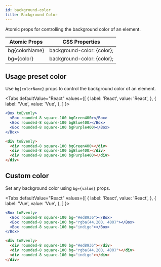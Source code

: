 ```yaml
---
id: background-color
title: Background Color
---
```



Atomic props for controlling the background color of an element.

| Atomic Props  | CSS Properties             |
| ------------- | -------------------------- |
| bg{colorName} | background-color: {color}; |
| bg={color}    | background-color: {color}; |

## Usage preset color

Use `bg{colorName}` props to control the background color of an element.

<Tabs
defaultValue="React"
values={[
{ label: 'React', value: 'React', },
{ label: 'Vue', value: 'Vue', },
]
}>
<TabItem value="React">

```jsx live
<Box toEvenly>
  <Box rounded-8 square-100 bgGreen400></Box>
  <Box rounded-8 square-100 bgBlue400></Box>
  <Box rounded-8 square-100 bgPurple400></Box>
</Box>
```

</TabItem>
<TabItem value="Vue">

```html
<div toEvenly>
  <div rounded-8 square-100 bgGreen400></div>
  <div rounded-8 square-100 bgBlue400></div>
  <div rounded-8 square-100 bgPurple400></div>
</div>
```

</TabItem>
</Tabs>

## Custom color

Set any background color using `bg={value}` props.

<Tabs
defaultValue="React"
values={[
{ label: 'React', value: 'React', },
{ label: 'Vue', value: 'Vue', },
]
}>
<TabItem value="React">

```jsx live
<Box toEvenly>
  <Box rounded-8 square-100 bg="#ed8936"></Box>
  <Box rounded-8 square-100 bg="rgba(44,200, 400)"></Box>
  <Box rounded-8 square-100 bg="indigo"></Box>
</Box>
```

</TabItem>
<TabItem value="Vue">

```html
<div toEvenly>
  <div rounded-8 square-100 bg="#ed8936"></div>
  <div rounded-8 square-100 bg="rgba(44,200, 400)"></div>
  <div rounded-8 square-100 bg="indigo"></div>
</div>
```

</TabItem>
</Tabs>
